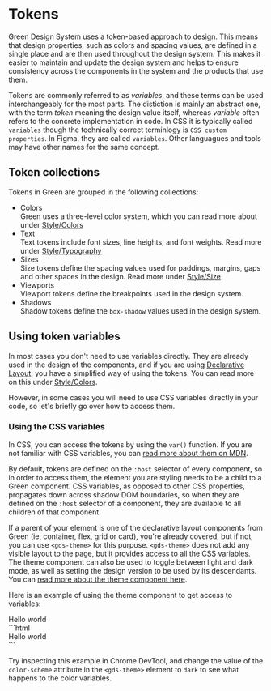 
<Meta title="Concepts/Tokens" />

# Tokens

Green Design System uses a token-based approach to design. This means
that design properties, such as colors and spacing values, are defined
in a single place and are then used throughout the design system.
This makes it easier to maintain and update the design system and helps to
ensure consistency across the components in the system and the products
that use them.

Tokens are  commonly referred to as <em>variables</em>, and these terms
can be used interchangeably for the most parts. The distiction is mainly an
abstract one, with the term <em>token</em> meaning the design value itself,
whereas <em>variable</em> often refers to the concrete implementation in code. In
CSS it is typically called `variables` though the technically correct terminlogy
is `CSS custom properties`. In Figma, they are called `variables`. Other
languagues and tools may have other names for the same concept.

## Token collections

Tokens in Green are grouped in the following collections:

- Colors\
  Green uses a three-level color system, which you can read more about under [Style/Colors](/docs/style-colors--docs)
- Text\
  Text tokens include font sizes, line heights, and font weights. Read more under [Style/Typography](/docs/style-typography--docs)
- Sizes\
  Size tokens define the spacing values used for paddings, margins, gaps and other spaces in the design. Read more under [Style/Size](/docs/style-size--docs)
- Viewports\
  Viewport tokens define the breakpoints used in the design system.
- Shadows\
  Shadow tokens define the `box-shadow` values used in the design system.

## Using token variables

In most cases you don't need to use variables directly. They are already used in
the design of the components, and if you are using [Declarative Layout](/docs/concepts-declarative-layout--docs), you have a
simplified way of using the tokens. You can read more on this under [Style/Colors](/docs/style-colors--docs).

However, in some cases you will need to use CSS variables directly in your code, so
let's briefly go over how to access them.

### Using the CSS variables

In CSS, you can access the tokens by using the `var()` function. If you are not familiar
with CSS variables, you can [read more about them on MDN](https://developer.mozilla.org/en-US/docs/Web/CSS/Using_CSS_custom_properties).

By default, tokens are defined on the `:host` selector of every component, so in order to access them, the element you are styling
needs to be a child to a Green component. CSS variables, as opposed to other CSS properties, propagates down across shadow DOM boundaries,
so when they are defined on the `:host` selector of a component, they are available to all children of that component.

If a parent of your element is one of the declarative layout components from Green
(ie, container, flex, grid or card), you're already covered, but if not, you can use `<gds-theme>` for this purpose. `<gds-theme>` does not
add any visible layout to the page, but it provides access to all the CSS variables. The theme component can also be used to toggle
between light and dark mode, as well as setting the design version to be used by its descendants. You can [read more about the theme component here](/docs/components-theme--docs).

Here is an example of using the theme component to get access to variables:

<gds-theme design-version="2023">
  <div style={{backgroundColor: `var(--gds-color-l2-background-primary)`, color: `var(--gds-color-l2-content-primary)`, padding: `var(--gds-space-l)`}}>Hello world</div>
</gds-theme>
```html
<gds-theme design-version="2023">
  <div style="background-color: var(--gds-color-l2-background-primary); color: var(--gds-color-l2-content-primary); padding: var(--gds-space-l);">
    Hello world
  </div>
</gds-theme>
```

Try inspecting this example in Chrome DevTool, and change the value of the `color-scheme` attribute in the `<gds-theme>` element to `dark` to see what happens to the color variables.
